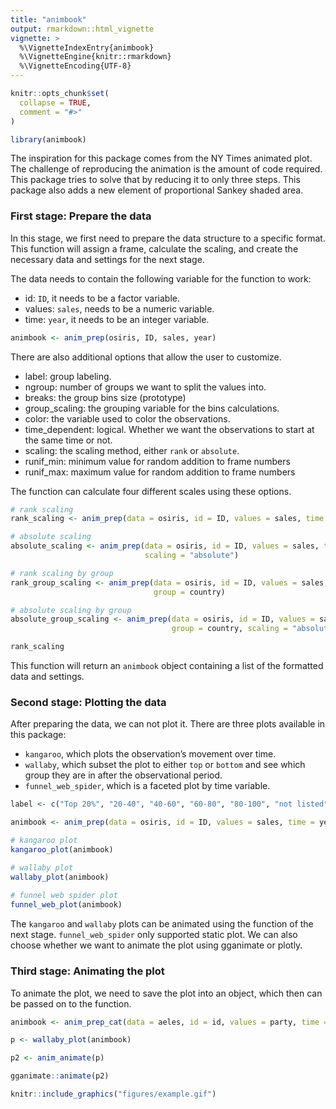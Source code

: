 ```yaml
---
title: "animbook"
output: rmarkdown::html_vignette
vignette: >
  %\VignetteIndexEntry{animbook}
  %\VignetteEngine{knitr::rmarkdown}
  %\VignetteEncoding{UTF-8}
---
```


```r
knitr::opts_chunk$set(
  collapse = TRUE,
  comment = "#>"
)
```

```r
library(animbook)
```


The inspiration for this package comes from the NY Times animated plot. The challenge of reproducing the animation is the amount of code required. This package tries to solve that by reducing it to only three steps. This package also adds a new element of proportional Sankey shaded area.


### First stage: Prepare the data

In this stage, we first need to prepare the data structure to a specific format. This function will assign a frame, calculate the scaling, and create the necessary data and settings for the next stage.

The data needs to contain the following variable for the function to work:

- id: `ID`, it needs to be a factor variable.
- values: `sales`, needs to be a numeric variable.
- time: `year`, it needs to be an integer variable.

```r
animbook <- anim_prep(osiris, ID, sales, year)
```

There are also additional options that allow the user to customize.

- label: group labeling.
- ngroup: number of groups we want to split the values into.
- breaks: the group bins size (prototype)
- group_scaling: the grouping variable for the bins calculations.
- color: the variable used to color the observations.
- time_dependent: logical. Whether we want the observations to start at the same time or not.
- scaling: the scaling method, either `rank` or `absolute`.
- runif_min: minimum value for random addition to frame numbers
- runif_max: maximum value for random addition to frame numbers

The function can calculate four different scales using these options.

```r
# rank scaling
rank_scaling <- anim_prep(data = osiris, id = ID, values = sales, time = year)

# absolute scaling
absolute_scaling <- anim_prep(data = osiris, id = ID, values = sales, time = year,
                              scaling = "absolute")

# rank scaling by group
rank_group_scaling <- anim_prep(data = osiris, id = ID, values = sales, time = year, 
                                group = country)

# absolute scaling by group
absolute_group_scaling <- anim_prep(data = osiris, id = ID, values = sales, time = year,
                                    group = country, scaling = "absolute")

rank_scaling
```

This function will return an `animbook` object containing a list of the formatted data and settings.


### Second stage: Plotting the data

After preparing the data, we can not plot it. There are three plots available in this package:

- `kangaroo`, which plots the observation's movement over time.
- `wallaby`, which subset the plot to either `top` or `bottom` and see which group they are in after the observational period.
- `funnel_web_spider`, which is a faceted plot by time variable.

```r
label <- c("Top 20%", "20-40", "40-60", "60-80", "80-100", "not listed")

animbook <- anim_prep(data = osiris, id = ID, values = sales, time = year, color = japan, label = label)

# kangaroo plot
kangaroo_plot(animbook)

# wallaby plot
wallaby_plot(animbook)
            
# funnel web spider plot
funnel_web_plot(animbook)
```

The `kangaroo` and `wallaby` plots can be animated using the function of the next stage. `funnel_web_spider` only supported static plot. We can also choose whether we want to animate the plot using gganimate or plotly.


### Third stage: Animating the plot

To animate the plot, we need to save the plot into an object, which then can be passed on to the function.

```r
animbook <- anim_prep_cat(data = aeles, id = id, values = party, time = year, color = gender, time_dependent = FALSE)

p <- wallaby_plot(animbook)

p2 <- anim_animate(p)

gganimate::animate(p2)
```
```r
knitr::include_graphics("figures/example.gif")
```


